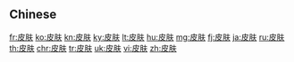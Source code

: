 {{also|皮膚}}
==Chinese==
{{zh-see|皮膚}}

[[fr:皮肤]]
[[ko:皮肤]]
[[kn:皮肤]]
[[ky:皮肤]]
[[lt:皮肤]]
[[hu:皮肤]]
[[mg:皮肤]]
[[fj:皮肤]]
[[ja:皮肤]]
[[ru:皮肤]]
[[th:皮肤]]
[[chr:皮肤]]
[[tr:皮肤]]
[[uk:皮肤]]
[[vi:皮肤]]
[[zh:皮肤]]